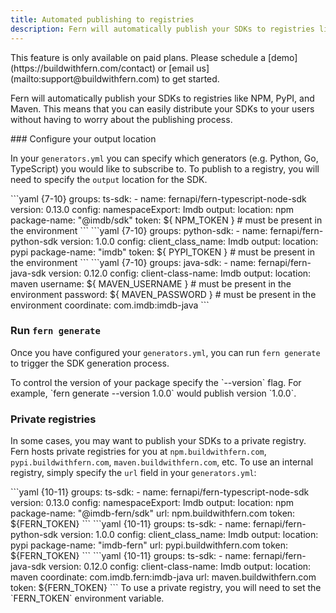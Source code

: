 ```yaml
---
title: Automated publishing to registries
description: Fern will automatically publish your SDKs to registries like NPM, PyPI, and Maven
---
```


<Warning title='Pro Feature'>
  This feature is only available on paid plans. Please schedule a [demo](https://buildwithfern.com/contact) 
  or [email us](mailto:support@buildwithfern.com) to get started. 
</Warning>

Fern will automatically publish your SDKs to registries like NPM, PyPI, and Maven. This means 
that you can easily distribute your SDKs to your users without having to worry 
about the publishing process.

<Steps>
  ### Configure your output location
  
  In your `generators.yml` you can specify which generators (e.g. Python, Go, TypeScript) you 
  would like to subscribe to. To publish to a registry, you will need to specify the `output` 
  location for the SDK. 

  <CodeBlocks>
    <CodeBlock title="TypeScript">
    ```yaml {7-10}
      groups: 
        ts-sdk: 
          - name: fernapi/fern-typescript-node-sdk
            version: 0.13.0
            config: 
              namespaceExport: Imdb
            output: 
              location: npm
              package-name: "@imdb/sdk"
              token: ${ NPM_TOKEN } # must be present in the environment
    ```
    </CodeBlock>
    <CodeBlock title="Python">
    ```yaml {7-10}
      groups: 
        python-sdk: 
          - name: fernapi/fern-python-sdk
            version: 1.0.0
            config: 
              client_class_name: Imdb
            output: 
              location: pypi
              package-name: "imdb"
              token: ${ PYPI_TOKEN } # must be present in the environment
    ```
    </CodeBlock>
    <CodeBlock title="Java">
    ```yaml {7-10}
      groups: 
        java-sdk: 
          - name: fernapi/fern-java-sdk
            version: 0.12.0
            config: 
              client-class-name: Imdb
            output: 
              location: maven
              username: ${ MAVEN_USERNAME } # must be present in the environment
              password: ${ MAVEN_PASSWORD } # must be present in the environment
              coordinate: com.imdb:imdb-java
    ```
    </CodeBlock>
  </CodeBlocks>

  ### Run `fern generate`

  Once you have configured your `generators.yml`, you can run `fern generate` to 
  trigger the SDK generation process. 

  <Note>
    To control the version of your package specify the `--version` flag. For example, 
    `fern generate --version 1.0.0` would publish version `1.0.0`. 
  </Note>
</Steps>

### Private registries

In some cases, you may want to publish your SDKs to a private registry. Fern hosts 
private registries for you at `npm.buildwithfern.com`, `pypi.buildwithfern.com`, 
`maven.buildwithfern.com`, etc. To use an internal registry, simply specify the
`url` field in your `generators.yml`:

<CodeBlocks>
  <CodeBlock title="TypeScript">
  ```yaml {10-11}
    groups: 
      ts-sdk: 
        - name: fernapi/fern-typescript-node-sdk
          version: 0.13.0
          config: 
            namespaceExport: Imdb
          output: 
            location: npm
            package-name: "@imdb-fern/sdk"
            url: npm.buildwithfern.com
            token: ${FERN_TOKEN}
  ```
  </CodeBlock>
  <CodeBlock title="Python">
  ```yaml {10-11}
    groups: 
      ts-sdk: 
        - name: fernapi/fern-python-sdk
          version: 1.0.0
          config: 
            client_class_name: Imdb
          output: 
            location: pypi
            package-name: "imdb-fern"
            url: pypi.buildwithfern.com
            token: ${FERN_TOKEN}
  ```
  </CodeBlock>
  <CodeBlock title="Java">
  ```yaml {10-11}
    groups: 
      ts-sdk: 
        - name: fernapi/fern-java-sdk
          version: 0.12.0
          config: 
            client-class-name: Imdb
          output: 
            location: maven
            coordinate: com.imdb.fern:imdb-java
            url: maven.buildwithfern.com
            token: ${FERN_TOKEN}
  ```
  </CodeBlock>
</CodeBlocks>

<Note>
  To use a private registry, you will need to set the `FERN_TOKEN` environment variable.
</Note>
